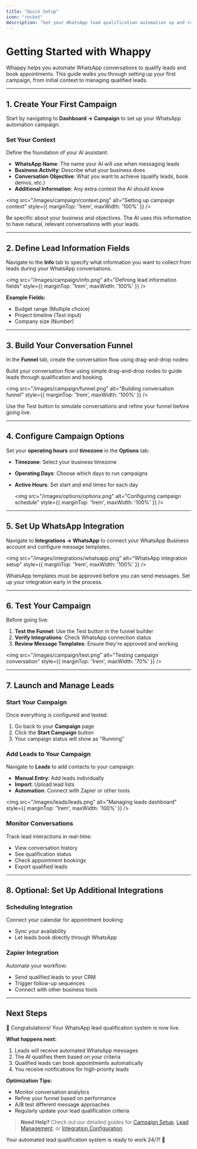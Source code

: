 ```yaml
---
title: "Quick Setup"
icon: "rocket"
description: "Get your WhatsApp lead qualification automation up and running in minutes with this step-by-step guide."
---
```


# Getting Started with Whappy

Whappy helps you automate WhatsApp conversations to qualify leads and book appointments. This guide walks you through setting up your first campaign, from initial context to managing qualified leads.

---

## 1. Create Your First Campaign

Start by navigating to **Dashboard → Campaign** to set up your WhatsApp automation campaign.

### Set Your Context
Define the foundation of your AI assistant:

- **WhatsApp Name**: The name your AI will use when messaging leads
- **Business Activity**: Describe what your business does
- **Conversation Objective**: What you want to achieve (qualify leads, book demos, etc.)
- **Additional Information**: Any extra context the AI should know

<img src="/images/campaign/context.png" alt="Setting up campaign context" style={{ marginTop: '1rem', maxWidth: '100%' }} />

<Tip>
    Be specific about your business and objectives. The AI uses this information to have natural, relevant conversations with your leads.
</Tip>

---

## 2. Define Lead Information Fields

Navigate to the **Info** tab to specify what information you want to collect from leads during your WhatsApp conversations.

<img src="/images/campaign/info.png" alt="Defining lead information fields" style={{ marginTop: '1rem', maxWidth: '100%' }} />

**Example Fields:**
- Budget range (Multiple choice)
- Project timeline (Text input)
- Company size (Number)

---

## 3. Build Your Conversation Funnel

In the **Funnel** tab, create the conversation flow using drag-and-drop nodes:

Build your conversation flow using simple drag-and-drop nodes to guide leads through qualification and booking.

<img src="/images/campaign/funnel.png" alt="Building conversation funnel" style={{ marginTop: '1rem', maxWidth: '100%' }} />

<Note>
    Use the Test button to simulate conversations and refine your funnel before going live.
</Note>

---

## 4. Configure Campaign Options

Set your **operating hours** and **timezone** in the **Options** tab:

- **Timezone**: Select your business timezone
- **Operating Days**: Choose which days to run campaigns
- **Active Hours**: Set start and end times for each day

    <img src="/images/options/options.png" alt="Configuring campaign schedule" style={{ marginTop: '1rem', maxWidth: '100%' }} />

---

## 5. Set Up WhatsApp Integration

Navigate to **Integrations → WhatsApp** to connect your WhatsApp Business account and configure message templates.

<img src="/images/integrations/whatsapp.png" alt="WhatsApp integration setup" style={{ marginTop: '1rem', maxWidth: '100%' }} />

<Warning>
    WhatsApp templates must be approved before you can send messages. Set up your integration early in the process.
</Warning>

---

## 6. Test Your Campaign

Before going live:

1. **Test the Funnel**: Use the Test button in the funnel builder
2. **Verify Integrations**: Check WhatsApp connection status
3. **Review Message Templates**: Ensure they're approved and working

<img src="/images/campaign/test.png" alt="Testing campaign conversation" style={{ marginTop: '1rem', maxWidth: '70%' }} />

---

## 7. Launch and Manage Leads

### Start Your Campaign
Once everything is configured and tested:
1. Go back to your **Campaign** page
2. Click the **Start Campaign** button
3. Your campaign status will show as "Running"

### Add Leads to Your Campaign
Navigate to **Leads** to add contacts to your campaign:

- **Manual Entry**: Add leads individually
- **Import**: Upload lead lists
- **Automation**: Connect with Zapier or other tools

<img src="/images/leads/leads.png" alt="Managing leads dashboard" style={{ marginTop: '1rem', maxWidth: '100%' }} />

### Monitor Conversations
Track lead interactions in real-time:
- View conversation history
- See qualification status
- Check appointment bookings
- Export qualified leads

---

## 8. Optional: Set Up Additional Integrations

### Scheduling Integration
Connect your calendar for appointment booking:
- Sync your availability
- Let leads book directly through WhatsApp

### Zapier Integration
Automate your workflow:
- Send qualified leads to your CRM
- Trigger follow-up sequences
- Connect with other business tools

---

## Next Steps

🎉 Congratulations! Your WhatsApp lead qualification system is now live.

**What happens next:**
1. Leads will receive automated WhatsApp messages
2. The AI qualifies them based on your criteria
3. Qualified leads can book appointments automatically
4. You receive notifications for high-priority leads

**Optimization Tips:**
- Monitor conversation analytics
- Refine your funnel based on performance
- A/B test different message approaches
- Regularly update your lead qualification criteria

> **Need Help?** Check out our detailed guides for [Campaign Setup](/campaign/context), [Lead Management](/leads/overview), or [Integration Configuration](/integrations/whatsapp).

Your automated lead qualification system is ready to work 24/7! 🚀